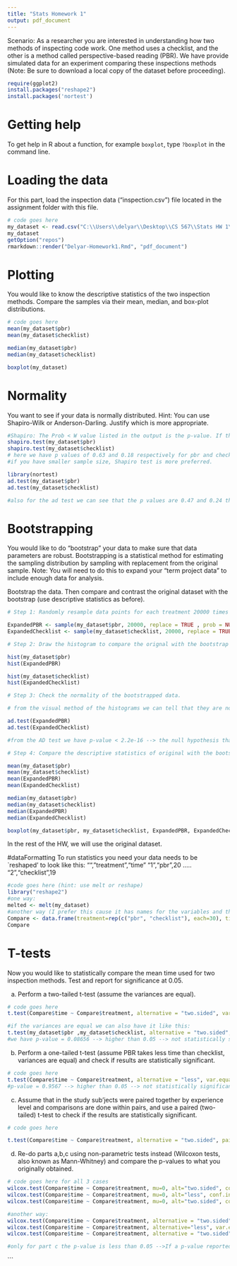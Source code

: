 ```yaml
---
title: "Stats Homework 1"
output: pdf_document
---
```

Scenario: As a researcher you are interested in understanding how two methods of inspecting code work. One method uses a checklist, and the other is a method called perspective-based reading (PBR). We have provide simulated data for an experiment comparing these inspections methods (Note: Be sure to download a local copy of the dataset before proceeding).

```r
require(ggplot2)
install.packages("reshape2")
install.packages('nortest')
```

# Getting help
To get help in R about a function, for example `boxplot`, type `?boxplot` in the command line.

# Loading the data
For this part, load the inspection data ("inspection.csv") file located in the assignment folder with this file. 

```r
# code goes here
my_dataset <- read.csv("C:\\Users\\delyar\\Desktop\\CS 567\\Stats HW 1\\inspection.csv")
my_dataset
getOption("repos")
rmarkdown::render("Delyar-Homework1.Rmd", "pdf_document")
```

# Plotting
You would like to know the descriptive statistics of the two inspection methods. Compare the samples via their mean, median, and box-plot distributions.

```r
# code goes here
mean(my_dataset$pbr)
mean(my_dataset$checklist)

median(my_dataset$pbr)
median(my_dataset$checklist)

boxplot(my_dataset)
```

# Normality
You want to see if your data is normally distributed. Hint: You can use Shapiro-Wilk or Anderson-Darling. Justify which is more appropriate.
```r
#Shapiro: The Prob < W value listed in the output is the p-value. If the chosen alpha level is 0.05 and the p-value is less than 0.05, then the null hypothesis that the data are normally distributed is rejected. If the p-value is greater than 0.05, then the null hypothesis is not rejected.
shapiro.test(my_dataset$pbr)
shapiro.test(my_dataset$checklist)
# here we have p values of 0.63 and 0.18 respectively for pbr and checklist. both of them are bigger than 0.05 so both are normally distributed.
#if you have smaller sample size, Shapiro test is more preferred. 

library(nortest)
ad.test(my_dataset$pbr)
ad.test(my_dataset$checklist)

#also for the ad test we can see that the p values are 0.47 and 0.24 that are bigger than 0.05 so we cannot reject the null hypothesis that the distributions are normal.
```

# Bootstrapping
You would like to do "bootstrap" your data to make sure that data parameters are robust. Bootstrapping is a statistical method for estimating the sampling distribution by sampling with replacement from the original sample. Note: You will need to do this to expand your "term project data" to include enough data for analysis.

Bootstrap the data. Then compare and contrast the original dataset with the bootstrap (use descriptive statistics as before).

```r
# Step 1: Randomly resample data points for each treatment 20000 times  (hint: you can use sample or replicate)

ExpandedPBR <- sample(my_dataset$pbr, 20000, replace = TRUE , prob = NULL)
ExpandedChecklist <- sample(my_dataset$checklist, 20000, replace = TRUE , prob = NULL)

# Step 2: Draw the histogram to compare the orignal with the bootstrap data for each treatment separately (hint: use `hist`)

hist(my_dataset$pbr)
hist(ExpandedPBR)

hist(my_dataset$checklist)
hist(ExpandedChecklist)

# Step 3: Check the normality of the bootstrapped data.

# from the visual method of the histograms we can tell that they are not sample but we can use AD test as well

ad.test(ExpandedPBR)
ad.test(ExpandedChecklist)

#from the AD test we have p-value < 2.2e-16 --> the null hypothesis that the data are normally distributed is rejected

# Step 4: Compare the descriptive statistics of original with the bootstrapped data.

mean(my_dataset$pbr)
mean(my_dataset$checklist)
mean(ExpandedPBR)
mean(ExpandedChecklist)

median(my_dataset$pbr)
median(my_dataset$checklist)
median(ExpandedPBR)
median(ExpandedChecklist)

boxplot(my_dataset$pbr, my_dataset$checklist, ExpandedPBR, ExpandedChecklist)
```

In the rest of the HW, we will use the original dataset.

#dataFormatting
To run statistics you need your data needs to be `reshaped' to look like this:
"","treatment","time"
"1","pbr",20
.....
"2","checklist",19
```r
#code goes here (hint: use melt or reshape)
library("reshape2")
#one way:
melted <- melt(my_dataset)
#another way (I prefer this cause it has names for the variables and the values)
Compare <- data.frame(treatment=rep(c("pbr", "checklist"), each=30), time=c(my_dataset$pbr, my_dataset$checklist))
Compare
```

# T-tests
Now you would like to statistically compare the mean time used for two inspection methods. Test and report for significance at 0.05.

a) Perform a two-tailed t-test (assume the variances are equal).

```r
# code goes here
t.test(Compare$time ~ Compare$treatment, alternative = "two.sided", var.equal = FALSE)

#if the variances are equal we can also have it like this:
t.test(my_dataset$pbr ,my_dataset$checklist, alternative = "two.sided", var.equal=TRUE)
#we have p-value = 0.08656 --> higher than 0.05 --> not statistically significant
```

b) Perform a one-tailed t-test (assume PBR takes less time than checklist, variances are equal) and check if results are statistically significant.

```r
# code goes here
t.test(Compare$time ~ Compare$treatment, alternative = "less", var.equal = TRUE)
#p-value = 0.9567 --> higher than 0.05 --> not statistically significant
```

c)  Assume that in the study sub'jects were paired together by experience level and comparisons are done within pairs, and use a paired (two-tailed) t-test to check if the results are statistically significant.

```r
# code goes here

t.test(Compare$time ~ Compare$treatment, alternative = "two.sided", paired=TRUE, var.equal=TRUE)

```

d) Re-do parts a,b,c using non-parametric tests instead (Wilcoxon tests, also known as Mann-Whitney) and compare the p-values to what you originally obtained.

```r
# code goes here for all 3 cases
wilcox.test(Compare$time ~ Compare$treatment, mu=0, alt="two.sided", conf.int=T, conf.level=0.95, paired = F, exact=F, correct=T)
wilcox.test(Compare$time ~ Compare$treatment, mu=0, alt="less", conf.int=T, conf.level=0.95, paired = F, exact=F, correct=T)
wilcox.test(Compare$time ~ Compare$treatment, mu=0, alt="two.sided", conf.int=T, conf.level=0.95, paired = T, exact=F, correct=T)

#another way:
wilcox.test(Compare$time ~ Compare$treatment, alternative = "two.sided", var.equal=TRUE, var.equal=TRUE, exact = FALSE)
wilcox.test(Compare$time ~ Compare$treatment, alternative="less", var.equal=TRUE, exact = FALSE)
wilcox.test(Compare$time ~ Compare$treatment, alternative = "two.sided", paired=TRUE, exact = FALSE, var.equal=TRUE)

#only for part c the p-value is less than 0.05 -->If a p-value reported from a t test is less than 0.05, then that result is said to be statistically significant.
```

```